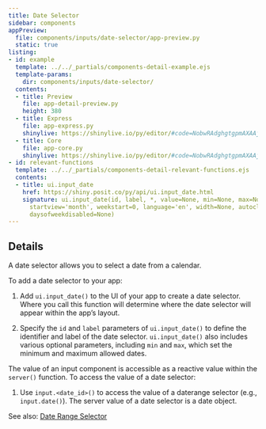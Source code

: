 ```yaml
---
title: Date Selector
sidebar: components
appPreview:
  file: components/inputs/date-selector/app-preview.py
  static: true
listing:
- id: example
  template: ../../_partials/components-detail-example.ejs
  template-params:
    dir: components/inputs/date-selector/
  contents:
  - title: Preview
    file: app-detail-preview.py
    height: 380
  - title: Express
    file: app-express.py
    shinylive: https://shinylive.io/py/editor/#code=NobwRAdghgtgpmAXAAjFADugdOgnmAGlQGMB7CAFzkqVQDMAnUmZAZwAsBLCXZTmdKQYVkDagBM4DADoRGzNlx5Y4AD3RjWrPgKEju6AK4UihzrIsQzWA8YD64qFQAU0sI6puibgCJO4bgCUyMgAxMgAPBGWsgACYhCSDFhUqhSyknTIAG5QADaGcM6BiLIhIWIUhgwQfBBGFFgeRYGyhKgUuOgIKGCpFGAAvgC6QA
  - title: Core
    file: app-core.py
    shinylive: https://shinylive.io/py/editor/#code=NobwRAdghgtgpmAXAAjFADugdOgnmAGlQGMB7CAFzkqVQDMAnUmZAZwAsBLCXZTmdKQYVkAQUxEG1ACZwGRAK6cAOhFUZ0AfSXIAvMiU4oAczia6AGyXSAFKuQODnLN3QKKm6VCp2wXqsqEyIEAIt5wgQCURMgAxMgAPAn2joak7m4eVAAeFL4AblBWEWDRqpGqlRCydGxy+XI2ru5E6RSZRKxwrKyc5JGIKQ4AAlLVclg5FEPINciFxTYDM47IUhQKDBB8EJlY-nBLVeqYemKYNhranJ31chUQQWAUuOgIKM9wuWAAvgC6QA
- id: relevant-functions
  template: ../../_partials/components-detail-relevant-functions.ejs
  contents:
  - title: ui.input_date
    href: https://shiny.posit.co/py/api/ui.input_date.html
    signature: ui.input_date(id, label, *, value=None, min=None, max=None, format='yyyy-mm-dd',
      startview='month', weekstart=0, language='en', width=None, autoclose=True, datesdisabled=None,
      daysofweekdisabled=None)
---
```


:::{#example}
:::

:::{#relevant-functions}
:::

## Details

A date selector allows you to select a date from a calendar.

To add a date selector to your app:

  1. Add `ui.input_date()` to the UI of your app to create a date selector. Where you call this function will determine where the date selector will appear within the app's layout.

  2. Specify the `id` and `label` parameters of `ui.input_date()` to define the identifier and label of the date selector. `ui.input_date()` also includes various optional parameters, including `min` and `max`, which set the minimum and maximum allowed dates.

The value of an input component is accessible as a reactive value within the `server()` function. To access the value of a date selector:

  1. Use `input.<date_id>()` to access the value of a daterange selector (e.g., `input.date()`). The server value of a date selector is a date object.


See also: [Date Range Selector](../date-range-selector/index.qmd)
